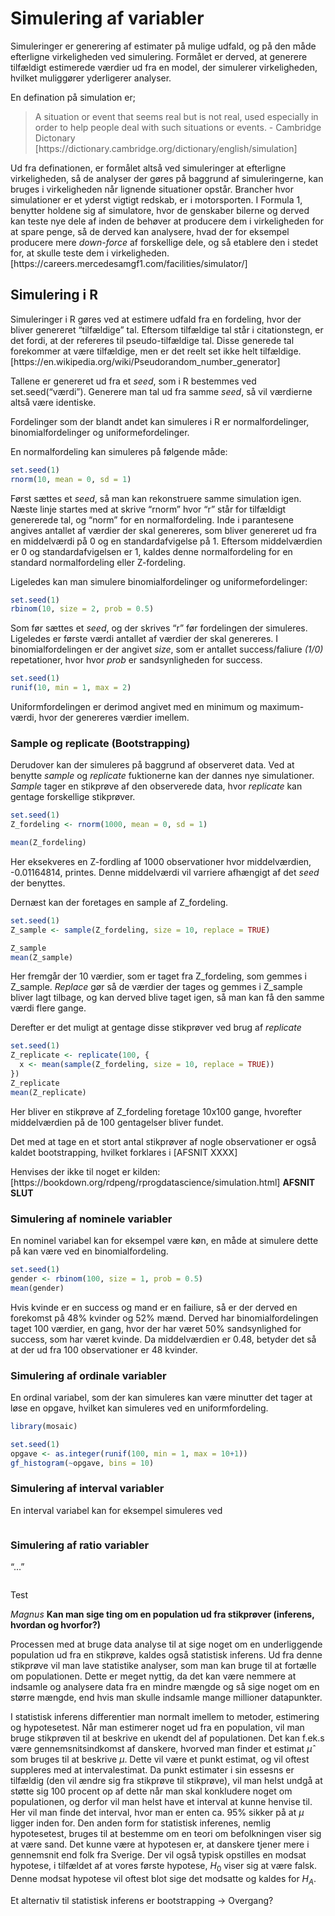 # Simulering af variabler

Simuleringer er generering af estimater på mulige udfald, og på den måde efterligne virkeligheden ved simulering. Formålet er derved, at generere tilfældigt estimerede værdier ud fra en model, der simulerer virkeligheden, hvilket muliggører yderligerer analyser. 

En defination på simulation er;

>A situation or event that seems real but is not real, used especially in order to help people deal with such situations or events. - Cambridge Dictonary [https://dictionary.cambridge.org/dictionary/english/simulation]

Ud fra definationen, er formålet altså ved simuleringer at efterligne virkeligheden, så de analyser der gøres på baggrund af simuleringerne, kan bruges i virkeligheden når lignende situationer opstår.
Brancher hvor simulationer er et yderst vigtigt redskab, er i motorsporten. I Formula 1, benytter holdene sig af simulatore, hvor de genskaber bilerne og derved kan teste nye dele af inden de behøver at producere dem i virkeligheden for at spare penge, så de derved kan analysere, hvad der for eksempel producere mere _down-force_ af forskellige dele, og så etablere den i stedet for, at skulle teste dem i virkeligheden. [https://careers.mercedesamgf1.com/facilities/simulator/] 

## Simulering i R

Simuleringer i R gøres ved at estimere udfald fra en fordeling, hvor der bliver genereret "tilfældige" tal. Eftersom tilfældige tal står i citationstegn, er det fordi, at der refereres til pseudo-tilfældige tal. 
Disse generede tal forekommer at være tilfældige, men er det reelt set ikke helt tilfældige. [https://en.wikipedia.org/wiki/Pseudorandom_number_generator]

Tallene er genereret ud fra et _seed_, som i R bestemmes ved set.seed("værdi"). Generere man tal ud fra samme _seed_, så vil værdierne altså være identiske.

Fordelinger som der blandt andet kan simuleres i R er normalfordelinger, binomialfordelinger og uniformefordelinger. 

En normalfordeling kan simuleres på følgende måde:
```r
set.seed(1)
rnorm(10, mean = 0, sd = 1)
```

Først sættes et _seed_, så man kan rekonstruere samme simulation igen. Næste linje startes med at skrive "rnorm" hvor "r" står for tilfældigt genererede tal, og "norm" for en normalfordeling. Inde i parantesene angives antallet af værdier der skal genereres, som bliver genereret ud fra en middelværdi på 0 og en standardafvigelse på 1. Eftersom middelværdien er 0 og standardafvigelsen er 1, kaldes denne normalfordeling for en standard normalfordeling eller Z-fordeling.

Ligeledes kan man simulere binomialfordelinger og uniformefordelinger:
```r
set.seed(1)
rbinom(10, size = 2, prob = 0.5)
```

Som før sættes et _seed_, og der skrives "r" før fordelingen der simuleres. Ligeledes er første værdi antallet af værdier der skal genereres. I binomialfordelingen er der angivet _size_, som er antallet success/faliure _(1/0)_ repetationer, hvor hvor _prob_ er sandsynligheden for success. 

```r
set.seed(1)
runif(10, min = 1, max = 2)
```

Uniformfordelingen er derimod angivet med en minimum og maximum-værdi, hvor der genereres værdier imellem. 

### Sample og replicate (Bootstrapping)

Derudover kan der simuleres på baggrund af observeret data. Ved at benytte _sample_ og _replicate_ fuktionerne kan der dannes nye simulationer. _Sample_ tager en stikprøve af den observerede data, hvor _replicate_ kan gentage forskellige stikprøver.
```r
set.seed(1)
Z_fordeling <- rnorm(1000, mean = 0, sd = 1)

mean(Z_fordeling)
```
Her eksekveres en Z-fordling af 1000 observationer hvor middelværdien, -0.01164814, printes. Denne middelværdi vil varriere afhængigt af det _seed_ der benyttes.

Dernæst kan der foretages en sample af Z_fordeling.

```r
set.seed(1)
Z_sample <- sample(Z_fordeling, size = 10, replace = TRUE)

Z_sample
mean(Z_sample)
```
Her fremgår der 10 værdier, som er taget fra Z_fordeling, som gemmes i Z_sample. _Replace_ gør så de værdier der tages og gemmes i Z_sample bliver lagt tilbage, og kan derved blive taget igen, så man kan få den samme værdi flere gange. 

Derefter er det muligt at gentage disse stikprøver ved brug af _replicate_
```r
set.seed(1)
Z_replicate <- replicate(100, {
  x <- mean(sample(Z_fordeling, size = 10, replace = TRUE))
})
Z_replicate
mean(Z_replicate)
```
Her bliver en stikprøve af Z_fordeling foretage 10x100 gange, hvorefter middelværdien på de 100 gentagelser bliver fundet. 

Det med at tage en et stort antal stikprøver af nogle observationer er også kaldet bootstrapping, hvilket forklares i [AFSNIT XXXX]

Henvises der ikke til noget er kilden: [https://bookdown.org/rdpeng/rprogdatascience/simulation.html]
__AFSNIT SLUT__


### Simulering af nominele variabler
En nominel variabel kan for eksempel være køn, en måde at simulere dette på kan være ved en binomialfordeling.
```r
set.seed(1)
gender <- rbinom(100, size = 1, prob = 0.5)
mean(gender)
```
Hvis kvinde er en success og mand er en failiure, så er der derved en forekomst på 48% kvinder og 52% mænd. Derved har binomialfordelingen taget 100 værdier, en gang,  hvor der har været 50% sandsynlighed for success, som har været kvinde. Da middelværdien er 0.48, betyder det så at der ud fra 100 observationer er 48 kvinder.

### Simulering af ordinale variabler
En ordinal variabel, som der kan simuleres kan være minutter det tager at løse en opgave, hvilket kan simuleres ved en uniformfordeling.

```r
library(mosaic)
```


```r
set.seed(1)
opgave <- as.integer(runif(100, min = 1, max = 10+1))
gf_histogram(~opgave, bins = 10)
```

### Simulering af interval variabler
En interval variabel kan for eksempel simuleres ved 
```r

```

### Simulering af ratio variabler
"..."
```r

```

Test


*Magnus*
**Kan man sige ting om en population ud fra stikprøver (inferens, hvordan og hvorfor?)**

Processen med at bruge data analyse til at sige noget om en underliggende population ud fra en stikprøve, kaldes også statistisk inferens. Ud fra denne stikprøve vil man lave statistike analyser, som man kan bruge til at fortælle om populationen. Dette er meget nyttig, da det kan være nemmere at indsamle og analysere data fra en mindre mængde og så sige noget om en større mængde, end hvis man skulle indsamle mange millioner datapunkter. 

I statistisk inferens differentier man normalt imellem to metoder, estimering og hypotesetest. 
Når man estimerer noget ud fra en population, vil man bruge stikprøven til at beskrive en ukendt del af populationen. Det kan f.ek.s være gennemsnitsindkomst af danskere, hvorved man finder et estimat $\hat{\mu}$ som bruges til at beskrive $\mu$. Dette vil være et punkt estimat, og vil oftest suppleres med at intervalestimat. Da punkt estimater i sin essesns er tilfældig (den vil ændre sig fra stikprøve til stikprøve), vil man helst undgå at støtte sig 100 procent op af dette når man skal konkludere noget om populationen, og derfor vil man helst have et interval at kunne henvise til. Her vil man finde det interval, hvor man er enten ca. 95% sikker på at $\mu$ ligger inden for.
Den anden form for statistisk inferenes, nemlig hypotesetest, bruges til at bestemme om en teori om befolkningen viser sig at være sand. Det kunne være at hypotesen er, at danskere tjener mere i gennemsnit end folk fra Sverige. Der vil også typisk opstilles en modsat hypotese, i tilfældet af at vores første hypotese, $H_0$ viser sig at være falsk. Denne modsat hypotese vil oftest blot sige det modsatte og kaldes for $H_A$.

Et alternativ til statistisk inferens er bootstrapping -> Overgang?


